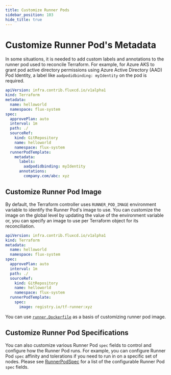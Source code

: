 ```yaml
---
title: Customize Runner Pods
sidebar_position: 103
hide_title: true
---
```


# Customize Runner Pod's Metadata

In some situations, it is needed to add custom labels and annotations to the runner pod used to reconcile Terraform.
For example, for Azure AKS to grant pod active directory permissions using Azure Active Directory (AAD) Pod Identity,
a label like `aadpodidbinding: myIdentity` on the pod is required.

```yaml
apiVersion: infra.contrib.fluxcd.io/v1alpha1
kind: Terraform
metadata:
  name: helloworld
  namespace: flux-system
spec:
  approvePlan: auto
  interval: 1m
  path: ./
  sourceRef:
    kind: GitRepository
    name: helloworld
    namespace: flux-system
  runnerPodTemplate:
    metadata:
      labels:
        aadpodidbinding: myIdentity
      annotations:
        company.com/abc: xyz
```

## Customize Runner Pod Image

By default, the Terraform controller uses `RUNNER_POD_IMAGE` environment variable to identify the Runner Pod's image to use. You can customize the image on the global level by updating the value of the environment variable or, you can specify an image to use per Terraform object for its reconciliation.

```yaml
apiVersion: infra.contrib.fluxcd.io/v1alpha1
kind: Terraform
metadata:
  name: helloworld
  namespace: flux-system
spec:
  approvePlan: auto
  interval: 1m
  path: ./
  sourceRef:
    kind: GitRepository
    name: helloworld
    namespace: flux-system
  runnerPodTemplate:
    spec:
      image: registry.io/tf-runner:xyz
```

You can use [`runner.Dockerfile`](https://github.com/weaveworks/tf-controller/blob/main/runner.Dockerfile) as a basis of customizing runner pod image.

## Customize Runner Pod Specifications

You can also customize various Runner Pod `spec` fields to control and configure how the Runner Pod runs.
For example, you can configure Runner Pod `spec` affinity and tolerations if you need to run in on a specific set of nodes. Please see [RunnerPodSpec](https://weaveworks.github.io/tf-controller/References/terraform/#infra.contrib.fluxcd.io/v1alpha1.RunnerPodSpec) for a list of the configurable Runner Pod `spec` fields.
